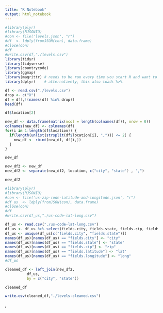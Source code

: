 ```yaml
---
title: "R Notebook"
output: html_notebook
---
```


```r
#library(plyr)
#library(RJSONIO)
#con <- file('levels.json', "r")
#df  <- ldply(fromJSON(con), data.frame)
#close(con)
#df
#write.csv(df,"./levels.csv")
library(tidyr)
library(tidyverse)
library(countrycode)
library(ggmap)
library(magrittr) # needs to be run every time you start R and want to use %>%
library(dplyr)    # alternatively, this also loads %>%
```

```r
df <- read.csv("./levels.csv")
drop <- c("X")
df = df[,!(names(df) %in% drop)]
head(df)
```

```r
df$location[2]
```

```r
new_df <- data.frame(matrix(ncol = length(colnames(df)), nrow = 0))
colnames(new_df) <- colnames(df)
for(i in 1:length(df$location)) {
  if(length(unlist(strsplit(df$location[i], ","))) <= 2) {
    new_df <- rbind(new_df, df[i,])
  }
}
```

```r
new_df
```

```r
new_df2 <- new_df
new_df2 <- separate(new_df2, location, c("city", "state") , ",")
```

```r
new_df2
```

```r
#library(plyr)
#library(RJSONIO)
#con <- file('us-zip-code-latitude-and-longitude.json', "r")
#df_us  <- ldply(fromJSON(con), data.frame)
#close(con)
#df
#write.csv(df_us,"./us-code-lat-long.csv")
```

```r
df_us <- read.csv("./us-code-lat-long.csv")
df_us <- df_us %>% select(fields.city, fields.state, fields.zip, fields.latitude, fields.longitude )
df_us <- unique(df_us[c("fields.city", "fields.state")])
names(df_us)[names(df_us) == "fields.city"] <- "city"
names(df_us)[names(df_us) == "fields.state"] <- "state"
names(df_us)[names(df_us) == "fields.zip"] <- "zip"
names(df_us)[names(df_us) == "fields.latitude"] <- "lat"
names(df_us)[names(df_us) == "fields.longitude"] <- "long"
#df_us
```

```r
cleaned_df <- left_join(new_df2,
          df_us,
          by = c("city", "state"))
```

```r
cleaned_df
```

```r
write.csv(cleaned_df,"./levels-cleaned.csv")
```

,

